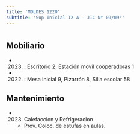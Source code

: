 ```yaml
---
title: 'MOLDES 1220'
subtitle: 'Sup Inicial IX A - JIC N° 09/09°'
---
```


#


## Mobiliario

*  (2023) : Escritorio 2, Estación movil cooperadoras 1 

*  (2022) : Mesa inicial 9, Pizarrón 8, Silla escolar 58 





## Mantenimiento

*  (2023) Calefaccion y Refrigeracion 
    + Prov. Coloc. de estufas en aulas.



